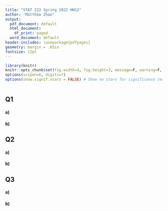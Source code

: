 ```yaml
---
title: "STAT 222 Spring 2022 HW12"
author: "Matthew Zhao"
output:
  pdf_document: default
  html_document:
    df_print: paged
  word_document: default
header-includes: \usepackage{pdfpages}
geometry: margin = .65in
fontsize: 12pt
---
```


```r
library(knitr)
knitr::opts_chunk$set(fig.width=4, fig.height=3, message=F, warning=F, collapse=T)
options(scipen=6, digits=7)
options(show.signif.stars = FALSE) # Show no stars for significance tests
```

```r

```


## Q1
#### a)



#### b)



## Q2
#### a)


#### b)



## Q3
#### a)


#### b)


